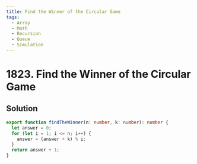 ```yaml
---
title: Find the Winner of the Circular Game
tags:
  - Array
  - Math
  - Recursion
  - Queue
  - Simulation
---
```


# 1823. Find the Winner of the Circular Game

<Badges>
  <LevelBadge level="medium" />
  <TopicBadge name="Array" slug="array" />
  <TopicBadge name="Math" slug="math" />
  <TopicBadge name="Recursion" slug="recursion" />
  <TopicBadge name="Queue" slug="queue" />
  <TopicBadge name="Simulation" slug="simulation" />
</Badges>

## Solution

```typescript filename="solution.ts" copy
export function findTheWinner(n: number, k: number): number {
  let answer = 0;
  for (let i = 1; i <= n; i++) {
    answer = (answer + k) % i;
  }
  return answer + 1;
}
```

<ProblemLink
  codingSite="leetcode"
  href="https://leetcode.com/problems/find-the-winner-of-the-circular-game"
  title="Find the Winner of the Circular Game"
/>
